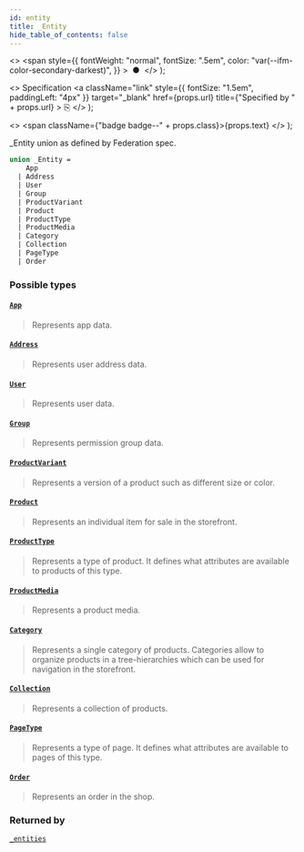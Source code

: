 ```yaml
---
id: entity
title: _Entity
hide_table_of_contents: false
---
```


  <>
    <span
      style={{
        fontWeight: "normal",
        fontSize: ".5em",
        color: "var(--ifm-color-secondary-darkest)",
      }}
    >
      &nbsp;●&nbsp;
    </span>
  </>
);

  <>
    Specification
    <a
      className="link"
      style={{ fontSize: "1.5em", paddingLeft: "4px" }}
      target="\_blank"
      href={props.url}
      title={"Specified by " + props.url}
    >
      ⎘
    </a>
  </>
);

  <>
    <span className={"badge badge--" + props.class}>{props.text}</span>
  </>
);

\_Entity union as defined by Federation spec.

```graphql
union _Entity =
    App
  | Address
  | User
  | Group
  | ProductVariant
  | Product
  | ProductType
  | ProductMedia
  | Category
  | Collection
  | PageType
  | Order
```

### Possible types

#### [`App`](../../api-reference/objects/app) <Badge class="secondary" text="object"/>

> Represents app data.

#### [`Address`](../../api-reference/objects/address) <Badge class="secondary" text="object"/>

> Represents user address data.

#### [`User`](../../api-reference/objects/user) <Badge class="secondary" text="object"/>

> Represents user data.

#### [`Group`](../../api-reference/objects/group) <Badge class="secondary" text="object"/>

> Represents permission group data.

#### [`ProductVariant`](../../api-reference/objects/product-variant) <Badge class="secondary" text="object"/>

> Represents a version of a product such as different size or color.

#### [`Product`](../../api-reference/objects/product) <Badge class="secondary" text="object"/>

> Represents an individual item for sale in the storefront.

#### [`ProductType`](../../api-reference/objects/product-type) <Badge class="secondary" text="object"/>

> Represents a type of product. It defines what attributes are available to products of this type.

#### [`ProductMedia`](../../api-reference/objects/product-media) <Badge class="secondary" text="object"/>

> Represents a product media.

#### [`Category`](../../api-reference/objects/category) <Badge class="secondary" text="object"/>

> Represents a single category of products. Categories allow to organize products in a tree-hierarchies which can be used for navigation in the storefront.

#### [`Collection`](../../api-reference/objects/collection) <Badge class="secondary" text="object"/>

> Represents a collection of products.

#### [`PageType`](../../api-reference/objects/page-type) <Badge class="secondary" text="object"/>

> Represents a type of page. It defines what attributes are available to pages of this type.

#### [`Order`](../../api-reference/objects/order) <Badge class="secondary" text="object"/>

> Represents an order in the shop.

### Returned by

[`_entities`](../../api-reference/queries/entities) <Badge class="secondary" text="query"/>

